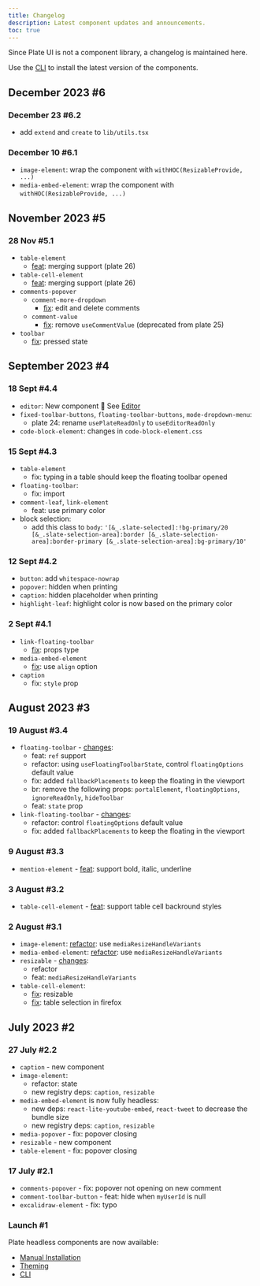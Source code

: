 ```yaml
---
title: Changelog
description: Latest component updates and announcements.
toc: true
---
```


Since Plate UI is not a component library, a changelog is maintained here.

Use the [CLI](https://platejs.org/docs/components/cli) to install the latest version of the components.

## December 2023 #6

### December 23 #6.2

- add `extend` and `create` to `lib/utils.tsx`

### December 10 #6.1

- `image-element`: wrap the component with `withHOC(ResizableProvide, ...)`
- `media-embed-element`: wrap the component with `withHOC(ResizableProvide, ...)`

## November 2023 #5

### 28 Nov #5.1

- `table-element`
  - [feat](https://github.com/udecode/plate/pull/2733/files#diff-c5f0c4861d1d4f4e3551cebd8bc75888f5ab60a21a41d5da07487a6c9c79d483): merging support (plate 26)
- `table-cell-element`
  - [feat](https://github.com/udecode/plate/pull/2733/files#diff-b474b48d3e947c67296867abe2421b7dad66a8327a4e09f43402825393e3aa26): merging support (plate 26)
- `comments-popover`
  - `comment-more-dropdown`
    - [fix](https://github.com/udecode/plate/commit/cb6838962f105e30b4d6a56db2e5bda01a118b43): edit and delete comments
  - `comment-value`
    - [fix](https://github.com/udecode/plate/commit/cb6838962f105e30b4d6a56db2e5bda01a118b43#diff-9234422f7416eb31a4f9aca1d2070bf26dae1dcf92579ee4145702123b4347e2): remove `useCommentValue` (deprecated from plate 25)
- `toolbar`
  - [fix](https://github.com/udecode/plate/pull/2742/files): pressed state

## September 2023 #4

### 18 Sept #4.4

- `editor`: New component 🎉 See [Editor](https://platejs.org/docs/components/editor)
- `fixed-toolbar-buttons`, `floating-toolbar-buttons`, `mode-dropdown-menu`: 
  - plate 24: rename `usePlateReadOnly` to `useEditorReadOnly`
- `code-block-element`: changes in `code-block-element.css`

### 15 Sept #4.3

- `table-element`
  - fix: typing in a table should keep the floating toolbar opened
- `floating-toolbar`:
  - fix: import
- `comment-leaf`, `link-element`
  - feat: use primary color
- block selection:
  - add this class to `body`: `'[&_.slate-selected]:!bg-primary/20 [&_.slate-selection-area]:border [&_.slate-selection-area]:border-primary [&_.slate-selection-area]:bg-primary/10'`

### 12 Sept #4.2

- `button`: add `whitespace-nowrap`
- `popover`: hidden when printing
- `caption`: hidden placeholder when printing
- `highlight-leaf`: highlight color is now based on the primary color

### 2 Sept #4.1

- `link-floating-toolbar`
  - [fix](https://github.com/udecode/plate/pull/2593/files#diff-bd61ef4cfdcfe9401df0307a461ac13dce507b178d8e9a7ed693cb36453e9202): props type
- `media-embed-element`
  - [fix](https://github.com/udecode/plate/pull/2593/files#diff-13ddd3e18dbdc399e507d7bb512e0f592fba062a36bca14d66d39069773617bdR54): use `align` option
- `caption`
  - fix: `style` prop

## August 2023 #3

### 19 August #3.4

- `floating-toolbar` - [changes](https://github.com/udecode/plate/pull/2585/files#diff-c3329bdae6493e8868acb88f985b2929109dae7a04d756359346f0c614913766):
  - feat: `ref` support
  - refactor: using `useFloatingToolbarState`, control `floatingOptions` default value
  - fix: added `fallbackPlacements` to keep the floating in the viewport
  - br: remove the following props: `portalElement`, `floatingOptions`, `ignoreReadOnly`, `hideToolbar`
  - feat: `state` prop
- `link-floating-toolbar` - [changes](https://github.com/udecode/plate/pull/2585/files#diff-bd61ef4cfdcfe9401df0307a461ac13dce507b178d8e9a7ed693cb36453e9202):
  - refactor: control `floatingOptions` default value
  - fix: added `fallbackPlacements` to keep the floating in the viewport

### 9 August #3.3

- `mention-element` - [feat](https://github.com/udecode/plate/pull/2564/files#diff-b008c662509a2be20fae922f91462771d69105ba04e5731184427e37dc86b236): support bold, italic, underline

### 3 August #3.2

- `table-cell-element` - [feat](https://github.com/udecode/plate/pull/2557/files#diff-b474b48d3e947c67296867abe2421b7dad66a8327a4e09f43402825393e3aa26): support table cell backround styles

### 2 August #3.1

- `image-element`: [refactor](https://github.com/udecode/plate/pull/2555/files#diff-932738209da6d341356f451777ebf380ae116fd70bf73124a786ede5ca7eb77e): use `mediaResizeHandleVariants`
- `media-embed-element`: [refactor](https://github.com/udecode/plate/pull/2555/files#diff-13ddd3e18dbdc399e507d7bb512e0f592fba062a36bca14d66d39069773617bd): use `mediaResizeHandleVariants`
- `resizable` - [changes](https://github.com/udecode/plate/pull/2555/files#diff-514a5137146b81612a86bf85717ed3185ec745889f6aa5beeddf9dc8f03acae7):
  - refactor
  - feat: `mediaResizeHandleVariants`
- `table-cell-element`:
  - [fix](https://github.com/udecode/plate/pull/2555/files#diff-b474b48d3e947c67296867abe2421b7dad66a8327a4e09f43402825393e3aa26): resizable
  - [fix](https://github.com/udecode/plate/pull/2550/files#diff-b474b48d3e947c67296867abe2421b7dad66a8327a4e09f43402825393e3aa26): table selection in firefox

## July 2023 #2

### 27 July #2.2

- `caption` - new component
- `image-element`:
  - refactor: state
  - new registry deps: `caption`, `resizable`
- `media-embed-element` is now fully headless:
  - new deps: `react-lite-youtube-embed`, `react-tweet` to decrease the bundle size
  - new registry deps: `caption`, `resizable`
- `media-popover` - fix: popover closing
- `resizable` - new component
- `table-element` - fix: popover closing

### 17 July #2.1

- `comments-popover` - fix: popover not opening on new comment
- `comment-toolbar-button` - feat: hide when `myUserId` is null
- `excalidraw-element` - fix: typo

### Launch #1

Plate headless components are now available:

- [Manual Installation](https://platejs.org/docs/components/installation/manual)
- [Theming](https://platejs.org/docs/components/theming)
- [CLI](https://platejs.org/docs/components/cli)
